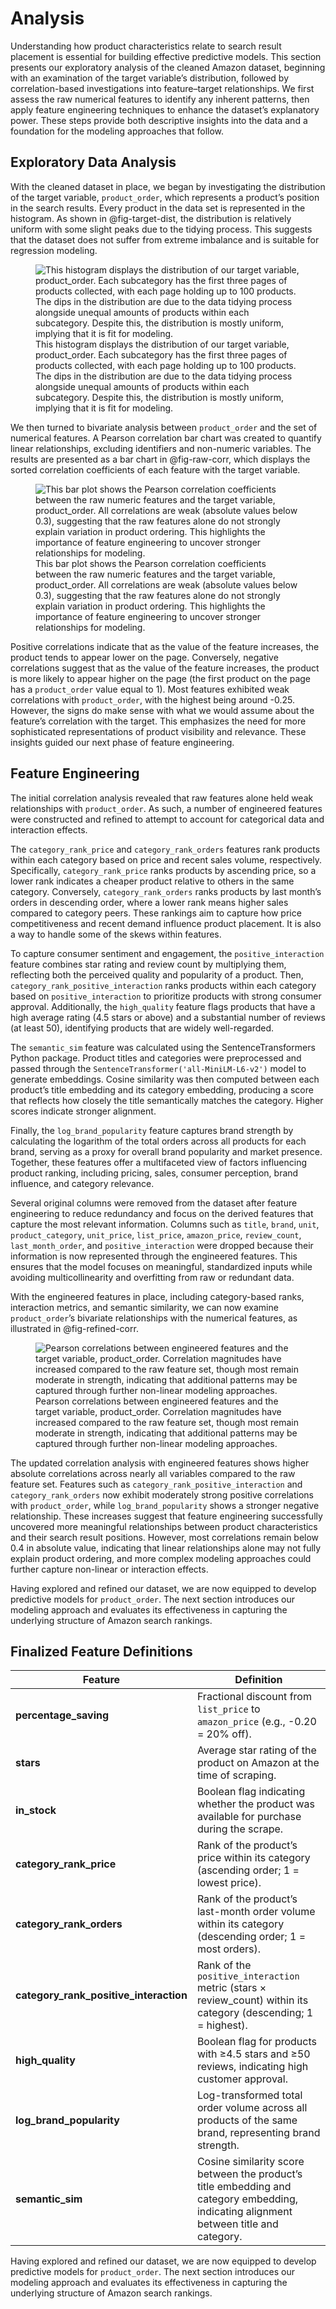 # Analysis

Understanding how product characteristics relate to search result placement is essential for building effective predictive models. This section presents our exploratory analysis of the cleaned Amazon dataset, beginning with an examination of the target variable’s distribution, followed by correlation-based investigations into feature–target relationships. We first assess the raw numerical features to identify any inherent patterns, then apply feature engineering techniques to enhance the dataset’s explanatory power. These steps provide both descriptive insights into the data and a foundation for the modeling approaches that follow.

## Exploratory Data Analysis

With the cleaned dataset in place, we began by investigating the distribution of the target variable, `product_order`, which represents a product’s position in the search results. Every product in the data set is represented in the histogram. As shown in @fig-target-dist, the distribution is relatively uniform with some slight peaks due to the tidying process. This suggests that the dataset does not suffer from extreme imbalance and is suitable for regression modeling.

![This histogram displays the distribution of our target variable, product_order. Each subcategory has the first three pages of products collected, with each page holding up to 100 products. The dips in the distribution are due to the data tidying process alongside unequal amounts of products within each subcategory. Despite this, the distribution is mostly uniform, implying that it is fit for modeling.](images/target_dist.png){#fig-target-dist}

We then turned to bivariate analysis between `product_order` and the set of numerical features. A Pearson correlation bar chart was created to quantify linear relationships, excluding identifiers and non-numeric variables. The results are presented as a bar chart in @fig-raw-corr, which displays the sorted correlation coefficients of each feature with the target variable.

![This bar plot shows the Pearson correlation coefficients between the raw numeric features and the target variable, product_order. All correlations are weak (absolute values below 0.3), suggesting that the raw features alone do not strongly explain variation in product ordering. This highlights the importance of feature engineering to uncover stronger relationships for modeling. ](images/initial_corr.png){#fig-raw-corr}

Positive correlations indicate that as the value of the feature increases, the product tends to appear lower on the page. Conversely, negative correlations suggest that as the value of the feature increases, the product is more likely to appear higher on the page (the first product on the page has a `product_order` value equal to 1). Most features exhibited weak correlations with `product_order`, with the highest being around -0.25. However, the signs do make sense with what we would assume about the feature’s correlation with the target. This emphasizes the need for more sophisticated representations of product visibility and relevance. These insights guided our next phase of feature engineering.

## Feature Engineering

The initial correlation analysis revealed that raw features alone held weak relationships with `product_order`. As such, a number of engineered features were constructed and refined to attempt to account for categorical data and interaction effects.

The `category_rank_price` and `category_rank_orders` features rank products within each category based on price and recent sales volume, respectively. Specifically, `category_rank_price` ranks products by ascending price, so a lower rank indicates a cheaper product relative to others in the same category. Conversely, `category_rank_orders` ranks products by last month’s orders in descending order, where a lower rank means higher sales compared to category peers. These rankings aim to capture how price competitiveness and recent demand influence product placement. It is also a way to handle some of the skews within features.

To capture consumer sentiment and engagement, the `positive_interaction` feature combines star rating and review count by multiplying them, reflecting both the perceived quality and popularity of a product. Then, `category_rank_positive_interaction` ranks products within each category based on `positive_interaction` to prioritize products with strong consumer approval. Additionally, the `high_quality` feature flags products that have a high average rating (4.5 stars or above) and a substantial number of reviews (at least 50), identifying products that are widely well-regarded.

The `semantic_sim` feature was calculated using the SentenceTransformers Python package. Product titles and categories were preprocessed and passed through the `SentenceTransformer('all-MiniLM-L6-v2')` model to generate embeddings. Cosine similarity was then computed between each product’s title embedding and its category embedding, producing a score that reflects how closely the title semantically matches the category. Higher scores indicate stronger alignment.

Finally, the `log_brand_popularity` feature captures brand strength by calculating the logarithm of the total orders across all products for each brand, serving as a proxy for overall brand popularity and market presence. Together, these features offer a multifaceted view of factors influencing product ranking, including pricing, sales, consumer perception, brand influence, and category relevance.

Several original columns were removed from the dataset after feature engineering to reduce redundancy and focus on the derived features that capture the most relevant information. Columns such as `title`, `brand`, `unit`, `product_category`, `unit_price`, `list_price`, `amazon_price`, `review_count`, `last_month_order`, and `positive_interaction` were dropped because their information is now represented through the engineered features. This ensures that the model focuses on meaningful, standardized inputs while avoiding multicollinearity and overfitting from raw or redundant data.

With the engineered features in place, including category-based ranks, interaction metrics, and semantic similarity, we can now examine `product_order`’s bivariate relationships with the numerical features, as illustrated in @fig-refined-corr.

![Pearson correlations between engineered features and the target variable, product_order. Correlation magnitudes have increased compared to the raw feature set, though most remain moderate in strength, indicating that additional patterns may be captured through further non-linear modeling approaches.](images/refined_corr.png){#fig-refined-corr}

The updated correlation analysis with engineered features shows higher absolute correlations across nearly all variables compared to the raw feature set. Features such as `category_rank_positive_interaction` and `category_rank_orders` now exhibit moderately strong positive correlations with `product_order`, while `log_brand_popularity` shows a stronger negative relationship. These increases suggest that feature engineering successfully uncovered more meaningful relationships between product characteristics and their search result positions. However, most correlations remain below 0.4 in absolute value, indicating that linear relationships alone may not fully explain product ordering, and more complex modeling approaches could further capture non-linear or interaction effects.

Having explored and refined our dataset, we are now equipped to develop predictive models for `product_order`. The next section introduces our modeling approach and evaluates its effectiveness in capturing the underlying structure of Amazon search rankings.

::: {.callout-note collapse="true"}
## Finalized Feature Definitions

| Feature | Definition |
|---------|------------|
| **percentage_saving** | Fractional discount from `list_price` to `amazon_price` (e.g., -0.20 = 20% off). |
| **stars** | Average star rating of the product on Amazon at the time of scraping. |
| **in_stock** | Boolean flag indicating whether the product was available for purchase during the scrape. |
| **category_rank_price** | Rank of the product’s price within its category (ascending order; 1 = lowest price). |
| **category_rank_orders** | Rank of the product’s last-month order volume within its category (descending order; 1 = most orders). |
| **category_rank_positive_interaction** | Rank of the `positive_interaction` metric (stars × review_count) within its category (descending; 1 = highest). |
| **high_quality** | Boolean flag for products with ≥4.5 stars and ≥50 reviews, indicating high customer approval. |
| **log_brand_popularity** | Log-transformed total order volume across all products of the same brand, representing brand strength. |
| **semantic_sim** | Cosine similarity score between the product’s title embedding and category embedding, indicating alignment between title and category. |

:::

Having explored and refined our dataset, we are now equipped to develop predictive models for `product_order`. The next section introduces our modeling approach and evaluates its effectiveness in capturing the underlying structure of Amazon search rankings.
